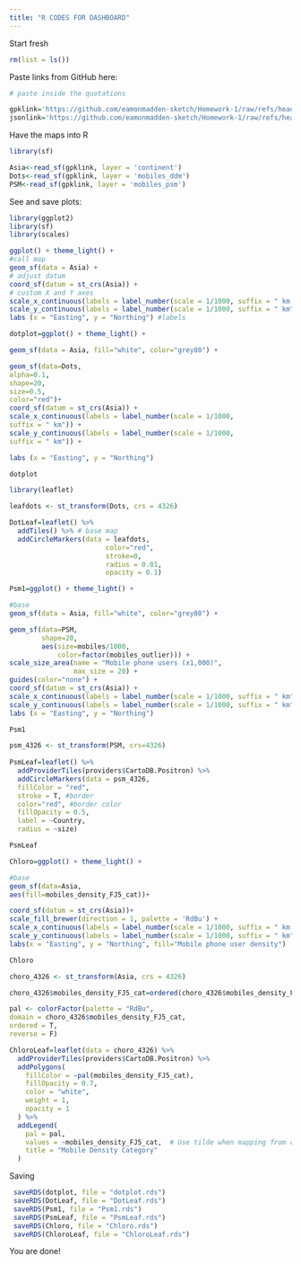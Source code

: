 ```yaml
---
title: "R CODES FOR DASHBOARD"
---
```



Start fresh
```r
rm(list = ls())
```

Paste links from GitHub here:
```r
# paste inside the quotations

gpklink='https://github.com/eamonmadden-sketch/Homework-1/raw/refs/heads/main/e_se_asia_8857.gpkg'
jsonlink='https://github.com/eamonmadden-sketch/Homework-1/raw/refs/heads/main/worldindicators.json'
```

Have the maps into R
```r
library(sf)

Asia<-read_sf(gpklink, layer = 'continent')
Dots<-read_sf(gpklink, layer = 'mobiles_ddm')
PSM<-read_sf(gpklink, layer = 'mobiles_psm')

```

See and save plots:

```r
library(ggplot2)
library(sf)
library(scales)

ggplot() + theme_light() +
#call map
geom_sf(data = Asia) +
# adjust datum
coord_sf(datum = st_crs(Asia)) +
# custom X and Y axes
scale_x_continuous(labels = label_number(scale = 1/1000, suffix = " km'")) +
scale_y_continuous(labels = label_number(scale = 1/1000, suffix = " km")) +
labs (x = "Easting", y = "Northing") #labels


```

```r
dotplot=ggplot() + theme_light() +

geom_sf(data = Asia, fill="white", color="grey80") +

geom_sf(data=Dots,
alpha=0.1,
shape=20,
size=0.5,
color="red")+
coord_sf(datum = st_crs(Asia)) +
scale_x_continuous(labels = label_number(scale = 1/1000,
suffix = " km")) +
scale_y_continuous(labels = label_number(scale = 1/1000,
suffix = " km")) +

labs (x = "Easting", y = "Northing") 

dotplot
```

```r
library(leaflet)

leafdots <- st_transform(Dots, crs = 4326)

DotLeaf=leaflet() %>%
  addTiles() %>% # base map
  addCircleMarkers(data = leafdots,
                        color="red",
                        stroke=0,
                        radius = 0.01,
                        opacity = 0.1)
```

```r
Psm1=ggplot() + theme_light() +

#base
geom_sf(data = Asia, fill="white", color="grey80") +

geom_sf(data=PSM, 
        shape=20, 
        aes(size=mobiles/1000, 
            color=factor(mobiles_outlier))) +
scale_size_area(name = "Mobile phone users (x1,000)",
                max_size = 20) +
guides(color="none") +
coord_sf(datum = st_crs(Asia)) +
scale_x_continuous(labels = label_number(scale = 1/1000, suffix = " km")) +
scale_y_continuous(labels = label_number(scale = 1/1000, suffix = " km")) +
labs (x = "Easting", y = "Northing")

Psm1
```
```r
psm_4326 <- st_transform(PSM, crs=4326)
                         
PsmLeaf=leaflet() %>%
  addProviderTiles(providers$CartoDB.Positron) %>%
  addCircleMarkers(data = psm_4326,
  fillColor = "red",
  stroke = T, #border
  color="red", #border color
  fillOpacity = 0.5,
  label = ~Country,
  radius = ~size)

PsmLeaf


```
```r
Chloro=ggplot() + theme_light() +

#base
geom_sf(data=Asia,
aes(fill=mobiles_density_FJ5_cat))+

coord_sf(datum = st_crs(Asia))+
scale_fill_brewer(direction = 1, palette = 'RdBu') +
scale_x_continuous(labels = label_number(scale = 1/1000, suffix = " km'")) +
scale_y_continuous(labels = label_number(scale = 1/1000, suffix = " km")) +
labs(x = "Easting", y = "Northing", fill="Mobile phone user density")

Chloro

```
```r
choro_4326 <- st_transform(Asia, crs = 4326)

choro_4326$mobiles_density_FJ5_cat=ordered(choro_4326$mobiles_density_FJ5_cat)

pal <- colorFactor(palette = "RdBu",
domain = choro_4326$mobiles_density_FJ5_cat,
ordered = T,
reverse = F)

ChloroLeaf=leaflet(data = choro_4326) %>%
  addProviderTiles(providers$CartoDB.Positron) %>%
  addPolygons(
    fillColor = ~pal(mobiles_density_FJ5_cat),
    fillOpacity = 0.7,
    color = "white",
    weight = 1,
    opacity = 1
  ) %>%
  addLegend(
    pal = pal,
    values = ~mobiles_density_FJ5_cat,  # Use tilde when mapping from data
    title = "Mobile Density Category"
  )

```

Saving

```r
 saveRDS(dotplot, file = "dotplot.rds")
 saveRDS(DotLeaf, file = "DotLeaf.rds")
 saveRDS(Psm1, file = "Psm1.rds")
 saveRDS(PsmLeaf, file = "PsmLeaf.rds")
 saveRDS(Chloro, file = "Chloro.rds")
 saveRDS(ChloroLeaf, file = "ChloroLeaf.rds")
```
 
You are done!
